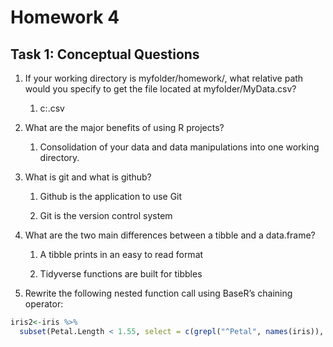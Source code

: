 # Homework 4

## Task 1: Conceptual Questions

1.  If your working directory is myfolder/homework/, what relative path would you specify to get the file located at myfolder/MyData.csv?

    1.  c:\Users\Documents\myfolder\Mydata.csv

2.  What are the major benefits of using R projects?

    1.  Consolidation of your data and data manipulations into one working directory.

3.  What is git and what is github?

    1.  Github is the application to use Git

    2.  Git is the version control system

4.  What are the two main differences between a tibble and a data.frame?

    1.  A tibble prints in an easy to read format

    2.  Tidyverse functions are built for tibbles

5.  Rewrite the following nested function call using BaseR’s chaining operator:

```r
iris2<-iris %>% 
  subset(Petal.Length < 1.55, select = c(grepl("^Petal", names(iris)), Species))
```
